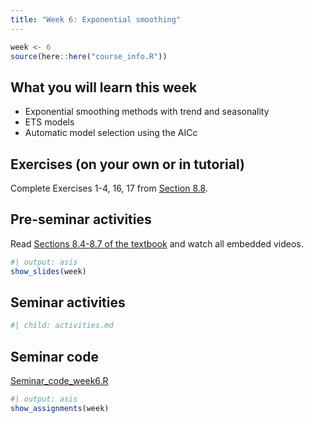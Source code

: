 ```yaml
---
title: "Week 6: Exponential smoothing"
---
```


```r
week <- 6
source(here::here("course_info.R"))
```

## What you will learn this week

* Exponential smoothing methods with trend and seasonality
* ETS models
* Automatic model selection using the AICc

## Exercises (on your own or in tutorial)

Complete Exercises 1-4, 16, 17 from [Section 8.8](https://otexts.com/fpp3/expsmooth-exercises.html).

## Pre-seminar activities

Read [Sections 8.4-8.7 of the textbook](https://otexts.com/fpp3/expsmooth.html) and watch all embedded videos.

```r
#| output: asis
show_slides(week)
```

## Seminar activities

```r
#| child: activities.md
```


## Seminar code

::: {.callout appearance="minimal"}
<i class="bi bi-download"></i> [Seminar_code_week6.R](Seminar_code_week6.R){download="Seminar_code_week6.R"}
:::



```r
#| output: asis
show_assignments(week)
```
